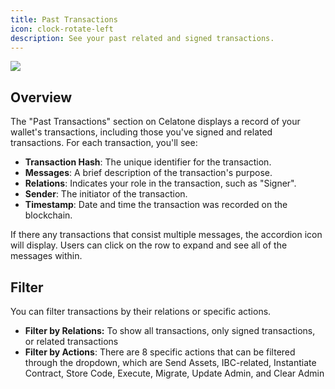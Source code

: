 ```yaml
---
title: Past Transactions
icon: clock-rotate-left
description: See your past related and signed transactions.
---
```


<Frame>
  <img src="/images/user-docs/pages/past-txs.jpg" />
</Frame>

## Overview

The "Past Transactions" section on Celatone displays a record of your wallet's transactions, including those you've signed and related transactions. For each transaction, you'll see:

- **Transaction Hash**: The unique identifier for the transaction.
- **Messages**: A brief description of the transaction's purpose.
- **Relations**: Indicates your role in the transaction, such as "Signer".
- **Sender**: The initiator of the transaction.
- **Timestamp**: Date and time the transaction was recorded on the blockchain.

If there any transactions that consist multiple messages, the accordion icon will display. Users can click on the row to expand and see all of the messages within.

## Filter

You can filter transactions by their relations or specific actions.

- **Filter by Relations:** To show all transactions, only signed transactions, or related transactions
- **Filter by Actions**: There are 8 specific actions that can be filtered through the dropdown, which are Send Assets, IBC-related, Instantiate Contract, Store Code, Execute, Migrate, Update Admin, and Clear Admin
